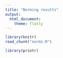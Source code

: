 ```yaml
---
title: "Norming results"
output:
  html_document:
    theme: flatly
---
```


```r
library(knitr)
read_chunk("norms.R")

library(printr)
```

```r
```